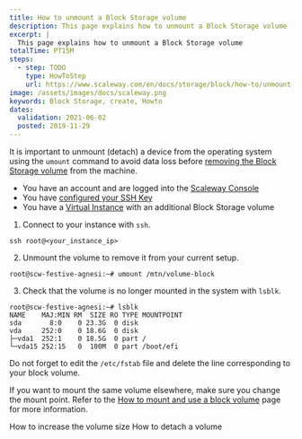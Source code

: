 ```yaml
---
title: How to unmount a Block Storage volume
description: This page explains how to unmount a Block Storage volume
excerpt: |
  This page explains how to unmount a Block Storage volume
totalTime: PT15M
steps:
  - step: TODO
    type: HowToStep
    url: https://www.scaleway.com/en/docs/storage/block/how-to/unmount-a-volume
image: /assets/images/docs/scaleway.png
keywords: Block Storage, create, Howto
dates:
  validation: 2021-06-02
  posted: 2019-11-29
---
```


It is important to unmount (detach) a device from the operating system using the `umount` command to avoid data loss before [removing the Block Storage volume](/storage/block/how-to/detach-a-volume/) from the machine. 

<Message type="requirement">

- You have an account and are logged into the [Scaleway Console](https://console.scaleway.com) 
- You have [configured your SSH Key](/console/my-project/how-to/create-ssh-key)
- You have a [Virtual Instance](/compute/instances/concepts/#instance) with an additional Block Storage volume

</Message>

1. Connect to your instance with `ssh`.
  ```
  ssh root@<your_instance_ip>
  ```

2. Unmount the volume to remove it from your current setup.
  ```
  root@scw-festive-agnesi:~# umount /mtn/volume-block
  ```

3.  Check that the volume is no longer mounted in the system with `lsblk`.
  ```
  root@scw-festive-agnesi:~# lsblk
  NAME    MAJ:MIN RM  SIZE RO TYPE MOUNTPOINT
  sda       8:0    0 23.3G  0 disk
  vda     252:0    0 18.6G  0 disk
  ├─vda1  252:1    0 18.5G  0 part /
  └─vda15 252:15   0  100M  0 part /boot/efi
  ```
  <Message type="important">

  Do not forget to edit the `/etc/fstab` file and delete the line corresponding to your block volume.

  </Message>

If you want to mount the same volume elsewhere, make sure you change the mount point.
Refer to the [How to mount and use a block volume](/storage/block/how-to/mount-and-use-volume/) page for more information.

<Navigation title="See Also">
  <PreviousButton to="/storage/block/how-to/increase-block-volume/">How to increase the volume size</PreviousButton>
  <NextButton to="/storage/block/how-to/detach-a-volume/">How to detach a volume</NextButton>
</Navigation>
